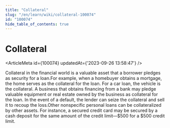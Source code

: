 ```yaml
---
title: "Collateral"
slug: "/en/learn/wiki/collateral-100074"
id: "100074"
hide_table_of_contents: true
---
```



# Collateral

<ArticleMeta id={100074} updatedAt={'2023-09-26 13:58:47'} />
<div className='border-solid border-b border-t-0 my-4 border-[var(--ifm-color-gray-300)]' />

Collateral in the financial world is a valuable asset that a borrower pledges as security for a loan.For example, when a homebuyer obtains a mortgage, the home serves as the collateral for the loan. For a car loan, the vehicle is the collateral. A business that obtains financing from a bank may pledge valuable equipment or real estate owned by the business as collateral for the loan. In the event of a default, the lender can seize the collateral and sell it to recoup the loss.Other nonspecific personal loans can be collateralized by other assets. For instance, a secured credit card may be secured by a cash deposit for the same amount of the credit limit—$500 for a $500 credit limit.
